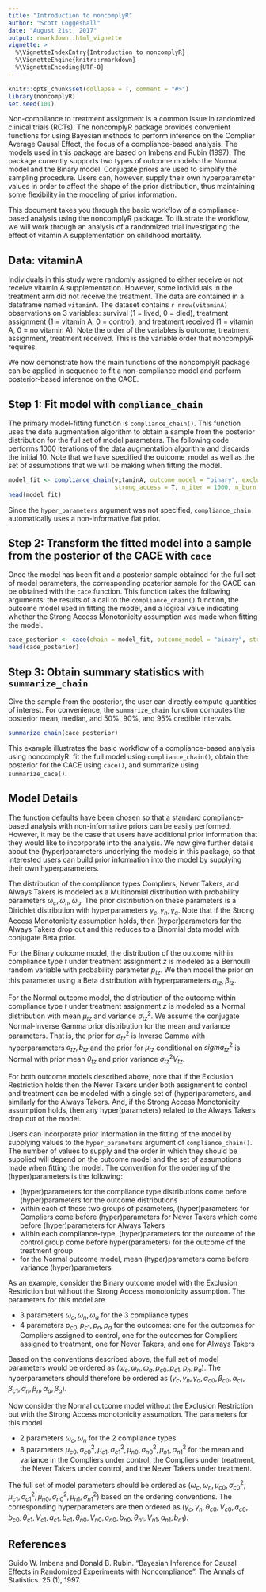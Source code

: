 ```yaml
---
title: "Introduction to noncomplyR"
author: "Scott Coggeshall"
date: "August 21st, 2017"
output: rmarkdown::html_vignette
vignette: >
  %\VignetteIndexEntry{Introduction to noncomplyR}
  %\VignetteEngine{knitr::rmarkdown}
  %\VignetteEncoding{UTF-8}
---
```


```r
knitr::opts_chunk$set(collapse = T, comment = "#>")
library(noncomplyR)
set.seed(101)
```
Non-compliance to treatment assignment is a common issue in randomized clinical trials (RCTs). The noncomplyR package provides convenient functions for using Bayesian methods to perform inference on the Complier Average Causal Effect, the focus of a compliance-based analysis. The models used in this package are based on Imbens and Rubin (1997). The package currently supports two types of outcome models: the Normal model and the Binary model. Conjugate priors are used to simplify the sampling procedure. Users can, however, supply their own hyperparameter values in order to affect the shape of the prior distribution, thus maintaining some flexibility in the modeling of prior information.

This document takes you through the basic workflow of a compliance-based analysis using the noncomplyR package. To illustrate the workflow, we will work through an analysis of a randomized trial investigating the effect of vitamin A supplementation on childhood mortality.

## Data: vitaminA 

 Individuals in this study were randomly assigned to either receive or not receive vitamin A supplementation. However, some individuals in the treatment arm did not receive the treatment. The data are contained in a dataframe named `vitaminA`. The dataset contains `r nrow(vitaminA)` observations on 3 variables: survival (1 = lived, 0 = died), treatment assignment (1 = vitamin A, 0 = control), and treatment received (1 = vitamin A, 0 = no vitamin A). Note the order of the variables is outcome, treatment assignment, treatment received. This is the variable order that noncomplyR requires. 

We now demonstrate how the main functions of the noncomplyR package can be applied in sequence to fit a non-compliance model and perform posterior-based inference on the CACE.

## Step 1: Fit model with `compliance_chain` 

The primary model-fitting function is `compliance_chain()`. This function uses the data augmentation algorithm to obtain a sample from the posterior distribution for the full set of model parameters. The following code performs 1000 iterations of the data augmentation algorithm and discards the initial 10. Note that we have specified the outcome_model as well as the set of assumptions that we will be making when fitting the model. 

```r
model_fit <- compliance_chain(vitaminA, outcome_model = "binary", exclusion_restriction = T,
                              strong_access = T, n_iter = 1000, n_burn = 10)
head(model_fit)
```

Since the `hyper_parameters` argument was not specified, `compliance_chain` automatically uses a non-informative flat prior. 

## Step 2: Transform the fitted model into a sample from the posterior of the CACE with `cace`

Once the model has been fit and a posterior sample obtained for the full set of model parameters, the corresponding posterior sample for the CACE can be obtained with the `cace` function. This function takes the following arguments: the results of a call to the `compliance_chain()` function, the outcome model used in fitting the model, and a logical value indicating whether the Strong Access Monotonicity assumption was made when fitting the model.

```r
cace_posterior <- cace(chain = model_fit, outcome_model = "binary", strong_access = T)
head(cace_posterior)
```

## Step 3: Obtain summary statistics with `summarize_chain`

Give the sample from the posterior, the user can directly compute quantities of interest. For convenience, the `summarize_chain` function computes the posterior mean, median, and 50%, 90%, and 95% credible intervals.

```r
summarize_chain(cace_posterior)
```

This example illustrates the basic workflow of a compliance-based analysis using noncomplyR: fit the full model using `compliance_chain()`, obtain the posterior for the CACE using `cace()`, and summarize using `summarize_cace()`.

## Model Details
The function defaults have been chosen so that a standard compliance-based analysis with non-informative priors can be easily performed. However, it may be the case that users have additional prior information that they would like to incorporate into the analysis. We now give further details about the (hyper)parameters underlying the models in this package, so that interested users can build prior information into the model by supplying their own hyperparameters.

The distribution of the compliance types Compliers, Never Takers, and Always Takers is modeled as a Multinomial distribution with probability parameters $\omega_{c}, \omega_{n}, \omega_{a}$. The prior distribution on these parameters is a Dirichlet distribution with hyperparameters $\gamma_{c}, \gamma_{n}, \gamma_{a}$. Note that if the Strong Access Monotonicity assumption holds, then (hyper)parameters for the Always Takers drop out and this reduces to a Binomial data model with conjugate Beta prior. 

For the Binary outcome model, the distribution of the outcome within compliance type $t$ under treatment assignment $z$ is modeled as a Bernoulli random variable with probability parameter $p_{tz}$. We then model the prior on this parameter using a Beta distribution with hyperparameters $\alpha_{tz}, \beta_{tz}$. 

For the Normal outcome model, the distribution of the outcome within compliance type $t$ under treatment assignment $z$ is modeled as a Normal distribution with mean $\mu_{tz}$ and variance $\sigma^2_{tz}$. We assume the conjugate Normal-Inverse Gamma prior distribution for the mean and variance parameters. That is, the prior for $\sigma^2_{tz}$ is Inverse Gamma with hyperparameters $a_{tz}, b_{tz}$ and the prior for $\mu_{tz}$ conditional on $sigma^2_{tz}$ is Normal with prior mean $\theta_{tz}$ and prior variance $\sigma^2_{tz}V_{tz}$. 

For both outcome models described above, note that if the Exclusion Restriction holds then the Never Takers under both assignment to control and treatment can be modeled with a single set of (hyper)parameters, and similarly for the Always Takers. And, if the Strong Access Monotonicity assumption holds, then any hyper(parameters) related to the Always Takers drop out of the model.


Users can incorporate prior information in the fitting of the model by supplying values to the `hyper_parameters` argument of `compliance_chain()`. The number of values to supply and the order in which they should be supplied will depend on the outcome model and the set of assumptions made when fitting the model. The convention for the ordering of the (hyper)parameters is the following: 

* (hyper)parameters for the compliance type distributions come before (hyper)parameters for the outcome distributions
* within each of these two groups of parameters, (hyper)parameters for Compliers come before (hyper)parameters for Never Takers which come before (hyper)parameters for Always Takers
* within each compliance-type, (hyper)parameters for the outcome of the control group come before hyper(parameters) for the outcome of the treatment group
* for the Normal outcome model, mean (hyper)parameters come before variance (hyper)parameters

As an example, consider the Binary outcome model with the Exclusion Restriction but without the Strong Access monotonicity assumption. The parameters for this model are 

* 3 parameters $\omega_{c}, \omega_{n}, \omega_{a}$ for the 3 compliance types
* 4 parameters $p_{c0}, p_{c1}, p_{n}, p_{a}$ for the outcomes: one for the outcomes for Compliers assigned to control, one for the outcomes for Compliers assigned to treatment, one for Never Takers, and one for Always Takers

Based on the conventions described above, the full set of model parameters would be ordered as $(\omega_{c}, \omega_{n}, \omega_{a}, p_{c0}, p_{c1}, p_{n}, p_{a})$. The hyperparameters should therefore be ordered as $(\gamma_{c}, \gamma_{n}, \gamma_{a}, \alpha_{c0}, \beta_{c0}, \alpha_{c1}, \beta_{c1}, \alpha_{n}, \beta_{n}, \alpha_{a}, \beta_{a})$.

Now consider the Normal outcome model without the Exclusion Restriction but with the Strong Access monotonicity assumption. The parameters for this model

* 2 parameters $\omega_{c}, \omega_{n}$ for the 2 compliance types
* 8 parameters $\mu_{c0}, \sigma^2_{c0}, \mu_{c1}, \sigma^2_{c1}, \mu_{n0}, \sigma^2_{n0}, \mu_{n1}, \sigma^2_{n1}$ for the mean and variance in the Compliers under control, the Compliers under treatment, the Never Takers under control, and the Never Takers under treatment.

The full set of model parameters should be ordered as $(\omega_{c}, \omega_{n}, \mu_{c0}, \sigma^2_{c0}, \mu_{c1}, \sigma^2_{c1}, \mu_{n0}, \sigma^2_{n0}, \mu_{n1}, \sigma^2_{n1} )$ based on the ordering conventions. The corresponding hyperparameters are then ordered as $(\gamma_{c}, \gamma_{n}, \theta_{c0}, V_{c0}, a_{c0}, b_{c0}, \theta_{c1}, V_{c1}, a_{c1}, b_{c1}, \theta_{n0}, V_{n0}, a_{n0}, b_{n0}, \theta_{n1}, V_{n1}, a_{n1}, b_{n1})$.


## References

Guido W. Imbens and Donald B. Rubin. "Bayesian Inference for Causal Effects in Randomized Experiments with Noncompliance". The Annals of Statistics. 25 (1), 1997.

